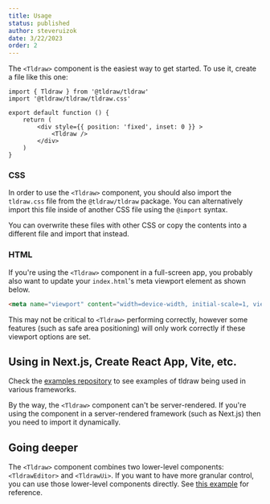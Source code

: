 ```yaml
---
title: Usage
status: published
author: steveruizok
date: 3/22/2023
order: 2
---
```


The `<Tldraw>` component is the easiest way to get started. To use it, create a
file like this one:

```tsx
import { Tldraw } from '@tldraw/tldraw'
import '@tldraw/tldraw/tldraw.css'

export default function () {
	return (
		<div style={{ position: 'fixed', inset: 0 }} >
			<Tldraw />
		</div>
	)
}
```

### CSS

In order to use the `<Tldraw>` component, you should also import the
`tldraw.css` file from the `@tldraw/tldraw` package. You can alternatively import
this file inside of another CSS file using the `@import` syntax.

You can overwrite these files with other CSS or copy the contents into a
different file and import that instead.

### HTML

If you're using the `<Tldraw>` component in a full-screen app, you probably also
want to update your `index.html`'s meta viewport element as shown below. 

```html
<meta name="viewport" content="width=device-width, initial-scale=1, viewport-fit=cover" />
```

This may not be critical to `<Tldraw>` performing correctly, however some
features (such as safe area positioning) will only work correctly if these
viewport options are set.

## Using in Next.js, Create React App, Vite, etc.

Check the [examples repository](https://github.com/tldraw/examples) to see
examples of tldraw being used in various frameworks.

By the way, the `<Tldraw>` component can't be server-rendered. If you're using
the component in a server-rendered framework (such as Next.js) then you need to import it dynamically.

## Going deeper

The `<Tldraw>` component combines two lower-level components: `<TldrawEditor>`
and `<TldrawUi>`. If you want to have more granular control, you can use those
lower-level components directly. See [this
example](https://github.com/tldraw/tldraw/blob/main/apps/examples/src/5-exploded/ExplodedExample.tsx)
for reference.